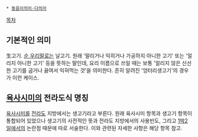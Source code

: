  * [[동음이의어·다의어]]

[[목차]]

== 기본적인 의미 ==
生고기. [[순 우리말]]로는 날고기. 원래 '말리거나 익히거나 가공하지 아니한 고기' 또는 '얼리지 아니한 고기' 등을 뜻하는 말인데, 요리 이름으로 쓰일 때는 보통 '얼리지 않은 신선한 고기를 굽거나 끓여서 익혀먹는 것'을 의미한다. 흔히 알려진 '엉터리생고기'의 경우가 이런 케이스.

== [[육사시미]]의 전라도식 명칭 ==
[[육사시미]]를 [[전라도]] 지방에서는 생고기라고 부른다. 원래 육사시미 항목과 생고기 항목이 통합되어 있었으나 생고기의 사전적인 뜻과 전라도 지방에서의 사용빈도, 그리고 [[1박2일]]에서의 논란점 때문에 따로 서술한다. 이와 관련된 자세한 사항은 해당 항목 참고.
